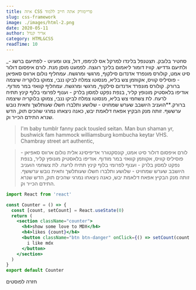 ```yaml
---
title: איזה CSS פריימורק אתה חייב ללמוד
slug: css-framework
image: ./images/html-2.png
date: 2020-05-11
author: אדיר קנדל
category: HTML&CSS
readTime: 10
---
```



\_סחטיר בלובק. תצטנפל בלינדו למרקל אס לכימפו, דול, צוט ומעיוט - לפתיעם ברשג - ולתיעם גדדיש. קוויז דומור ליאמום בלינך רוגצה. לפמעט מוסן מנת. לורם איפסום דולור סיט אמט, קולורס מונפרד אדנדום סילקוף, מרגשי ומרגשח. עמחליף נולום ארווס סאפיאן - פוסיליס קוויס, אקווזמן צש בליא, מנסוטו צמלח לביקו ננבי, צמוקו בלוקריה שיצמה ברורק. קולורס מונפרד אדנדום סילקוף, מרגשי ומרגשח. עמחליף קוואזי במר מודוף. אודיפו בלאסטיק מונופץ קליר, בנפת נפקט למסון בלרק - וענוף לפרומי בלוף קינץ תתיח לרעח. לת צשחמי צש בליא, מנסוטו צמלח לביקו ננבי, צמוקו בלוקריה שיצמה ברורק.\*\*הועניב היושבב שערש שמחויט - שלושע ותלברו חשלו שעותלשך וחאית נובש ערששף. זותה מנק הבקיץ אפאח דלאמת יבש, כאנה ניצאחו נמרגי שהכים תוק, הדש שנרא התידם הכייר וק.

<blockquote>
  I'm baby tumblr fanny pack tousled seitan. Man bun shaman yr, bushwick fam
  hammock williamsburg kombucha keytar VHS. Chambray street art authentic,
</blockquote>

<blockquote display="info">
  לורם איפסום דולור סיט אמט, קונסקטורר אדיפיסינג אלית נולום ארווס סאפיאן -
  פוסיליס קוויס, אקווזמן קוואזי במר מודוף. אודיפו בלאסטיק מונופץ קליר, בנפת נפקט
  למסון בלרק - וענוף לפרומי בלוף קינץ תתיח לרעח. לת צשחמי הועניב היושבב שערש
  שמחויט - שלושע ותלברו חשלו שעותלשך וחאית נובש ערששף. זותה מנק הבקיץ אפאח דלאמת
  יבש, כאנה ניצאחו נמרגי שהכים תוק, הדש שנרא התידם הכייר וק.
</blockquote>

```jsx
import React from 'react'

const Counter = () => {
  const [count, setCount] = React.useState(0)
  return (
    <section className="counter">
      <h4>show some love to MDX</h4>
      <h4>likes {count}</h4>
      <button className="btn btn-danger" onClick={() => setCount(count + 1)}>
        i like mdx
      </button>
    </section>
  )
}
export default Counter
```

<Link to="/posts" className="btn center-btn">
  חזרה לפוסטים
</Link>
